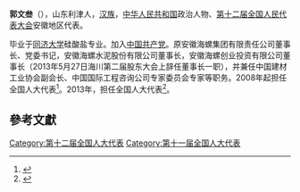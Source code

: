 '''郭文叁'''（{{bd|1955年||}}），山东利津人，[[汉族|汉族]]，[[中华人民共和国|中华人民共和国]]政治人物、[[第十二届全国人民代表大会|第十二届全国人民代表大会]]安徽地区代表。

毕业于[[同济大学|同济大学]]硅酸盐专业。加入[[中国共产党|中国共产党]]。原安徽海螺集团有限责任公司董事长、党委书记，安徽海螺水泥股份有限公司董事长，安徽海螺创业投资有限公司董事长（2013年5月27日海川第二届股东大会上辞任董事长一职），并兼任中国建材工业协会副会长、中国国际工程咨询公司专家委员会专家等职务。2008年起担任全国人大代表<ref>{{cite news|title=全国人大代表信息-郭文叁|url= http://210.82.31.1:8084/delegate/viewDelegate.action?dbid=111038|accessdate=2013-04-05|newspaper=全国人大网|archive-url=https://web.archive.org/web/20140407063421/http://www.npc.gov.cn/delegate/viewDelegate.action?dbid=111038|archive-date=2014-04-07|dead-url=yes}}</ref>。2013年，担任全国人大代表<ref>{{cite news|title=全国人大代表信息-郭文叁|url= http://210.82.31.1:8084/delegate/viewDelegate.action?dbid=121012|accessdate=2013-04-05|newspaper=全国人大网|archive-url=https://web.archive.org/web/20140407063551/http://www.npc.gov.cn/delegate/viewDelegate.action?dbid=121012|archive-date=2014-04-07|dead-url=yes}}</ref>。

==參考文獻==
{{reflist}}
{{中国政治人物小作品}}

[[Category:第十二届全国人大代表|Category:第十二届全国人大代表]]
[[Category:第十一届全国人大代表|Category:第十一届全国人大代表]]